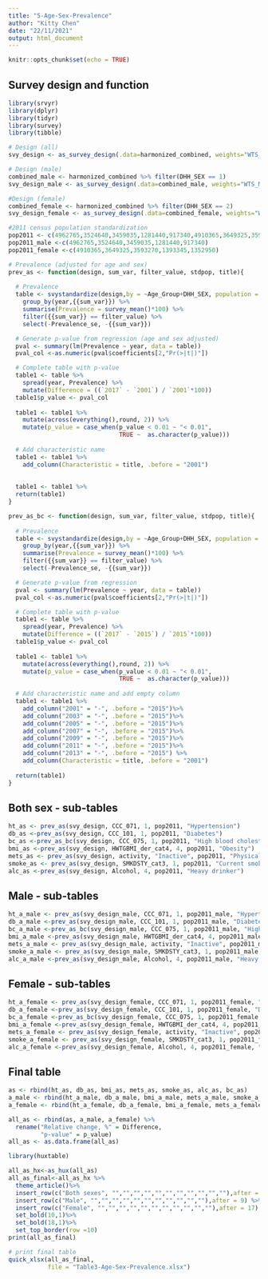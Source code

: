 ```yaml
---
title: "5-Age-Sex-Prevalence"
author: "Kitty Chen"
date: "22/11/2021"
output: html_document
---
```


```r
knitr::opts_chunk$set(echo = TRUE)
```

## Survey design and function
```r
library(srvyr)
library(dplyr)
library(tidyr)
library(survey)
library(tibble)

# Design (all)
svy_design <- as_survey_design(.data=harmonized_combined, weights="WTS_M")

# Design (male)
combined_male <- harmonized_combined %>% filter(DHH_SEX == 1)
svy_design_male <- as_survey_design(.data=combined_male, weights="WTS_M")

#Design (female)
combined_female <- harmonized_combined %>% filter(DHH_SEX == 2)
svy_design_female <- as_survey_design(.data=combined_female, weights="WTS_M")

#2011 census population standardization
pop2011 <- c(4962765,3524640,3459035,1281440,917340,4910365,3649325,3593270,1393345,1352950)
pop2011_male <-c(4962765,3524640,3459035,1281440,917340)
pop2011_female <-c(4910365,3649325,3593270,1393345,1352950)

# Prevalence (adjusted for age and sex)
prev_as <- function(design, sum_var, filter_value, stdpop, title){
  
  # Prevalence 
  table <- svystandardize(design,by = ~Age_Group+DHH_SEX, population = stdpop)%>%
    group_by(year,{{sum_var}}) %>%
    summarise(Prevalence = survey_mean()*100) %>%
    filter({{sum_var}} == filter_value) %>%
    select(-Prevalence_se, -{{sum_var}})

  # Generate p-value from regression (age and sex adjusted)
  pval <- summary(lm(Prevalence ~ year, data = table))
  pval_col <-as.numeric(pval$coefficients[2,"Pr(>|t|)"])

  # Complete table with p-value
  table1 <- table %>%
    spread(year, Prevalence) %>%
    mutate(Difference = ((`2017` - `2001`) / `2001`*100))
  table1$p_value <- pval_col
  
  table1 <- table1 %>% 
    mutate(across(everything(),round, 2)) %>%
    mutate(p_value = case_when(p_value < 0.01 ~ "< 0.01",
                               TRUE ~  as.character(p_value)))
  
  # Add characteristic name
  table1 <- table1 %>%
    add_column(Characteristic = title, .before = "2001")
  
  
  table1 <- table1 %>%
  return(table1)
}

prev_as_bc <- function(design, sum_var, filter_value, stdpop, title){
  
  # Prevalence 
  table <- svystandardize(design,by = ~Age_Group+DHH_SEX, population = stdpop)%>%
    group_by(year,{{sum_var}}) %>%
    summarise(Prevalence = survey_mean()*100) %>%
    filter({{sum_var}} == filter_value) %>%
    select(-Prevalence_se, -{{sum_var}})

  # Generate p-value from regression
  pval <- summary(lm(Prevalence ~ year, data = table))
  pval_col <-as.numeric(pval$coefficients[2,"Pr(>|t|)"])

  # Complete table with p-value
  table1 <- table %>%
    spread(year, Prevalence) %>%
    mutate(Difference = ((`2017` - `2015`) / `2015`*100))
  table1$p_value <- pval_col
  
  table1 <- table1 %>% 
    mutate(across(everything(),round, 2)) %>%
    mutate(p_value = case_when(p_value < 0.01 ~ "< 0.01",
                               TRUE ~  as.character(p_value)))
  
  # Add characteristic name and add empty column
  table1 <- table1 %>%
    add_column("2001" = "-", .before = "2015")%>%
    add_column("2003" = "-", .before = "2015")%>%
    add_column("2005" = "-", .before = "2015")%>%
    add_column("2007" = "-", .before = "2015")%>%
    add_column("2009" = "-", .before = "2015")%>%
    add_column("2011" = "-", .before = "2015")%>%
    add_column("2013" = "-", .before = "2015") %>%
    add_column(Characteristic = title, .before = "2001")
  
  return(table1)
}
```

## Both sex - sub-tables
```r
ht_as <- prev_as(svy_design, CCC_071, 1, pop2011, "Hypertension")
db_as <-prev_as(svy_design, CCC_101, 1, pop2011, "Diabetes")
bc_as <-prev_as_bc(svy_design, CCC_075, 1, pop2011, "High blood cholesterol")
bmi_as <-prev_as(svy_design, HWTGBMI_der_cat4, 4, pop2011, "Obesity")
mets_as <- prev_as(svy_design, activity, "Inactive", pop2011, "Physical inactivity")
smoke_as <- prev_as(svy_design, SMKDSTY_cat3, 1, pop2011, "Current smoker")
alc_as <-prev_as(svy_design, Alcohol, 4, pop2011, "Heavy drinker")
```

## Male - sub-tables
```r
ht_a_male <- prev_as(svy_design_male, CCC_071, 1, pop2011_male, "Hypertension")
db_a_male <-prev_as(svy_design_male, CCC_101, 1, pop2011_male, "Diabetes")
bc_a_male <-prev_as_bc(svy_design_male, CCC_075, 1, pop2011_male, "High blood cholesterol")
bmi_a_male <-prev_as(svy_design_male, HWTGBMI_der_cat4, 4, pop2011_male, "Obesity")
mets_a_male <- prev_as(svy_design_male, activity, "Inactive", pop2011_male, "Physical inactivity")
smoke_a_male <- prev_as(svy_design_male, SMKDSTY_cat3, 1, pop2011_male, "Current smoker")
alc_a_male <-prev_as(svy_design_male, Alcohol, 4, pop2011_male, "Heavy drinker")
```

## Female - sub-tables
```r
ht_a_female <- prev_as(svy_design_female, CCC_071, 1, pop2011_female, "Hypertension")
db_a_female <-prev_as(svy_design_female, CCC_101, 1, pop2011_female, "Diabetes")
bc_a_female <-prev_as_bc(svy_design_female, CCC_075, 1, pop2011_female, "High blood cholesterol")
bmi_a_female <-prev_as(svy_design_female, HWTGBMI_der_cat4, 4, pop2011_female, "Obesity")
mets_a_female <- prev_as(svy_design_female, activity, "Inactive", pop2011_female, "Physical inactivity")
smoke_a_female <- prev_as(svy_design_female, SMKDSTY_cat3, 1, pop2011_female, "Current smoker")
alc_a_female <-prev_as(svy_design_female, Alcohol, 4, pop2011_female, "Heavy drinker")
```

## Final table
```r
as <- rbind(ht_as, db_as, bmi_as, mets_as, smoke_as, alc_as, bc_as)
a_male <- rbind(ht_a_male, db_a_male, bmi_a_male, mets_a_male, smoke_a_male, alc_a_male, bc_a_male)
a_female <- rbind(ht_a_female, db_a_female, bmi_a_female, mets_a_female, smoke_a_female, alc_a_female, bc_a_female)

all_as <- rbind(as, a_male, a_female) %>%
  rename("Relative change, %" = Difference,
         "p-value" = p_value)
all_as <- as.data.frame(all_as)

library(huxtable)

all_as_hx<-as_hux(all_as)
all_as_final<-all_as_hx %>%
  theme_article()%>%
  insert_row(c("Both sexes", "","","","","","","","","","",""),after = 1) %>%
  insert_row(c("Male", "","","","","","","","","","",""),after = 9) %>%
  insert_row(c("Female", "","","","","","","","","","",""),after = 17) %>%
  set_bold(10,1)%>%
  set_bold(18,1)%>%
  set_top_border(row =10) 
print(all_as_final)

# print final table
quick_xlsx(all_as_final,
           file = "Table3-Age-Sex-Prevalence.xlsx")
```

